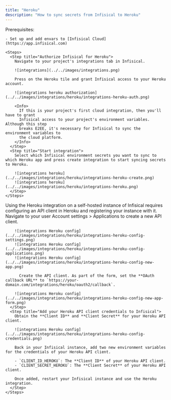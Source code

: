 ```yaml
---
title: "Heroku"
description: "How to sync secrets from Infisical to Heroku"
---
```


<Tabs>
  <Tab title="Usage">
    Prerequisites:

    - Set up and add envars to [Infisical Cloud](https://app.infisical.com)

    <Steps>
      <Step title="Authorize Infisical for Heroku">
        Navigate to your project's integrations tab in Infisical.

        ![integrations](../../images/integrations.png)

        Press on the Heroku tile and grant Infisical access to your Heroku account.

        ![integrations heroku authorization](../../images/integrations/heroku/integrations-heroku-auth.png)

        <Info>
          If this is your project's first cloud integration, then you'll have to grant
          Infisical access to your project's environment variables. Although this step
          breaks E2EE, it's necessary for Infisical to sync the environment variables to
          the cloud platform.
        </Info>
      </Step>
      <Step title="Start integration">
        Select which Infisical environment secrets you want to sync to which Heroku app and press create integration to start syncing secrets to Heroku.
        
        ![integrations heroku](../../images/integrations/heroku/integrations-heroku-create.png)
        ![integrations heroku](../../images/integrations/heroku/integrations-heroku.png)
      </Step>
    </Steps>
  </Tab>
  <Tab title="Self-Hosted Setup">
    Using the Heroku integration on a self-hosted instance of Infisical requires configuring an API client in Heroku
    and registering your instance with it.
    <Steps>
      <Step title="Create an API client in Heroku">
        Navigate to your user Account settings > Applications to create a new API client.

        ![integrations Heroku config](../../images/integrations/heroku/integrations-heroku-config-settings.png) 
        ![integrations Heroku config](../../images/integrations/heroku/integrations-heroku-config-applications.png) 
        ![integrations Heroku config](../../images/integrations/heroku/integrations-heroku-config-new-app.png) 
        
          Create the API client. As part of the form, set the **OAuth callback URL** to `https://your-domain.com/integrations/heroku/oauth2/callback`.

        ![integrations Heroku config](../../images/integrations/heroku/integrations-heroku-config-new-app-form.png) 
      </Step>
      <Step title="Add your Heroku API client credentials to Infisical">
        Obtain the **Client ID** and **Client Secret** for your Heroku API client.
        
        ![integrations Heroku config](../../images/integrations/heroku/integrations-heroku-config-credentials.png) 
        
        Back in your Infisical instance, add two new environment variables for the credentials of your Heroku API client.

        - `CLIENT_ID_HEROKU`: The **Client ID** of your Heroku API client.
        - `CLIENT_SECRET_HEROKU`: The **Client Secret** of your Heroku API client.
        
        Once added, restart your Infisical instance and use the Heroku integration.
      </Step>
    </Steps>
  </Tab>
</Tabs>

